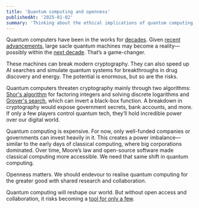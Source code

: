 ```yaml
---
title: 'Quantum computing and openness'
publishedAt: '2025-01-02'
summary: 'Thinking about the ethical implications of quantum computing and how best to ensure that the technology is used for the greater good.'
---
```


Quantum computers have been in the works for [decades](https://www.daviddeutsch.org.uk/wp-content/deutsch85.pdf). Given [recent advancements](https://www.nature.com/articles/s41586-024-08449-y), large sacle quantum machines may become a reality—possibly within the [next decade](https://nvlpubs.nist.gov/nistpubs/ir/2024/NIST.IR.8547.ipd.pdf). That’s a game-changer.

These machines can break modern cryptography. They can also speed up AI searches and simulate quantum systems for breakthroughs in drug discovery and energy. The potential is enormous, but so are the risks.

Quantum computers threaten cryptography mainly through two algorithms: [Shor's algorithm](https://arxiv.org/abs/quant-ph/9508027) for factoring integers and solving discrete logarithms and [Grover's search](https://arxiv.org/abs/quant-ph/9605043), which can invert a black-box function. A breakdown in cryptography would expose government secrets, bank accounts, and more. If only a few players control quantum tech, they’ll hold incredible power over our digital world.

Quantum computing is expensive. For now, only well-funded companies or governments can invest heavily in it. This creates a power imbalance—similar to the early days of classical computing, where big corporations dominated. Over time, Moore’s law and open-source software made classical computing more accessible. We need that same shift in quantum computing.

Openness matters. We should endevour to realise quantum computing for the greater good with shared research and collaboration.

Quantum computing will reshape our world. But without open access and collaboration, it risks becoming a [tool for only a few](https://simson.net/ref/NeXT/nextworld/NextWorld_Extra/92.09.Sept.NWE/92.09.Sept.NWExtra11.html).
